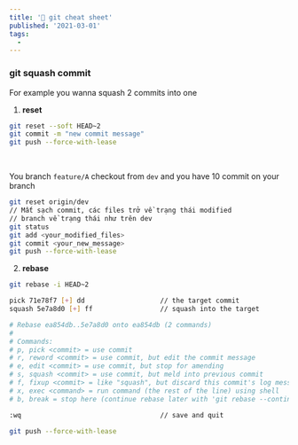```yaml
---
title: '🐙 git cheat sheet'
published: '2021-03-01'
tags:
  -
---
```


### git squash commit
For example you wanna squash 2 commits into one

1. **reset**
```bash
git reset --soft HEAD~2
git commit -m "new commit message"
git push --force-with-lease
```

<br/>

You branch `feature/A` checkout from `dev` and you have 10 commit on your branch
```bash
git reset origin/dev
// Mất sạch commit, các files trở về trạng thái modified
// branch về trạng thái như trên dev
git status
git add <your_modified_files>
git commit <your_new_message>
git push --force-with-lease
```

2. **rebase**
```bash
git rebase -i HEAD~2

pick 71e78f7 [+] dd                   // the target commit
squash 5e7a8d0 [+] ff                 // squash into the target

# Rebase ea854db..5e7a8d0 onto ea854db (2 commands)
#
# Commands:
# p, pick <commit> = use commit
# r, reword <commit> = use commit, but edit the commit message
# e, edit <commit> = use commit, but stop for amending
# s, squash <commit> = use commit, but meld into previous commit
# f, fixup <commit> = like "squash", but discard this commit's log message
# x, exec <command> = run command (the rest of the line) using shell
# b, break = stop here (continue rebase later with 'git rebase --continue')

:wq                                   // save and quit

git push --force-with-lease
```

